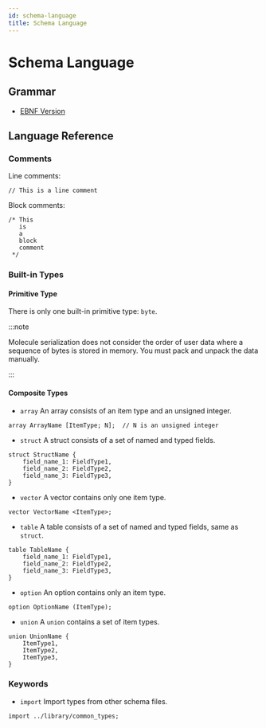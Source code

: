 ```yaml
---
id: schema-language
title: Schema Language
---
```



# Schema Language

## Grammar

- [EBNF Version](https://www.notion.so/cryptape/grammar/grammar.ebnf)

## Language Reference

### Comments

Line comments:

```
// This is a line comment
```

Block comments:

```
/* This
   is
   a
   block
   comment
 */

```

### Built-in Types

#### Primitive Type

There is only one built-in primitive type: `byte`.

:::note

Molecule serialization does not consider the order of user data where a sequence of bytes is stored in memory. You must pack and unpack the data manually.

:::

#### Composite Types

- `array`
  An array consists of an item type and an unsigned integer.

```
array ArrayName [ItemType; N];  // N is an unsigned integer
```

- `struct`
  A struct consists of a set of named and typed fields.

```
struct StructName {
    field_name_1: FieldType1,
    field_name_2: FieldType2,
    field_name_3: FieldType3,
}
```

- `vector`
  A vector contains only one item type.

```
vector VectorName <ItemType>;
```

- `table`
  A table consists of a set of named and typed fields, same as `struct`.

```
table TableName {
    field_name_1: FieldType1,
    field_name_2: FieldType2,
    field_name_3: FieldType3,
}
```

- `option`
  An option contains only an item type.

```
option OptionName (ItemType);
```

- `union`
  A `union` contains a set of item types.

```
union UnionName {
    ItemType1,
    ItemType2,
    ItemType3,
}
```

### Keywords

- `import`
  Import types from other schema files.

```
import ../library/common_types;
```
